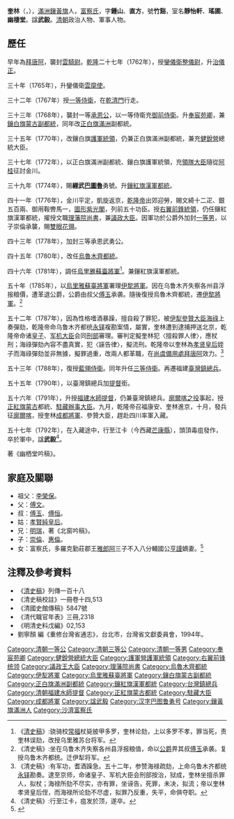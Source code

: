 {{Manchu name|[[富察氏|富察]]}}
'''奎林'''（{{lang-mnc|ᡴᡠᡳᠯᡳᠨ|v=kuilin}}，{{bd|18世纪||1792年|catIdx=K奎}}），[[滿洲鑲黃旗|滿洲鑲黃旗]]人，[[富察氏|富察氏]]，字'''鍾山'''、'''直方'''，號'''竹谿'''，室名'''靜怡軒'''、'''瑤圃'''、'''幽棲堂'''。諡'''武毅'''。[[清朝|清朝]]政治人物、軍事人物。

== 歷任 ==
早年為[[拜唐阿|拜唐阿]]，襲封[[雲騎尉|雲騎尉]]。[[乾隆|乾隆]]二十七年（1762年），授[[鑾儀衛|鑾儀衛]][[整儀尉|整儀尉]]，升[[治儀正|治儀正]]。

三十年（1765年），升鑾儀衛[[雲麾使|雲麾使]]。

三十二年（1767年）授[[一等侍衛|一等侍衛]]，在[[乾清門|乾清門]]行走。

三十三年（1768年），襲封一等[[承恩公|承恩公]]，以一等侍衛充[[御前侍衛|御前侍衛]]。升[[奉宸苑卿|奉宸苑卿]]，兼[[鑲白旗蒙古|鑲白旗蒙古]][[副都統|副都統]]，同年改[[正白旗滿洲|正白旗滿洲]]副都統。

三十五年（1770年），改鑲白旗[[護軍統領|護軍統領]]，仍兼正白旗滿洲副都統，兼充[[健銳營|健銳營]]總統大臣。

三十七年（1772年），以正白旗滿洲副都統、鑲白旗護軍統領，充[[領隊大臣|領隊大臣]]隨從[[阿桂|阿桂]]征討金川。

三十九年（1774年），賜'''綳武[[巴圖魯|巴圖魯]]'''勇號。升[[鑲紅旗漢軍|鑲紅旗漢軍]][[都統|都統]]。

四十一年（1776年），金川平定，凱旋返京，[[乾隆帝|乾隆帝]]出郊迎勞，賜文綺十二疋、銀五百兩、御用鞍轡馬一，[[圖形紫光閣|圖形紫光閣]]，列前五十功臣。授[[右翼前鋒統領|右翼前鋒統領]]，仍任鑲紅旗漢軍都統，擢授文職[[理藩院尚書|理藩院尚書]]，兼[[議政大臣|議政大臣]]。因軍功於公爵外加封[[一等男|一等男]]，以子崇倫承襲，賜[[雙眼花翎|雙眼花翎]]。 

四十三年（1778年），加封三等承恩武勇公。

四十五年（1780年），改任[[烏魯木齊都統|烏魯木齊都統]]。

四十六年（1781年），調任[[烏里雅蘇臺將軍|烏里雅蘇臺將軍]]<ref>《[[清史稿|清史稿]]》:骁骑校[[常福|常福]]杖毙披甲多罗，奎林论劾，上以多罗不孝，罪当死，责奎林误劾，改授乌里雅苏台将军。</ref>。兼鑲紅旗漢軍都統。

五十年（1785年），以[[烏里雅蘇臺將軍|烏里雅蘇臺將軍]]署理[[伊犂將軍|伊犂將軍]]。因在乌鲁木齐失察各州县浮报粮價，遭革退公爵，公爵由叔父[[傅玉|傅玉]]承袭。隨後復授烏魯木齊都統，遷[[伊犂將軍|伊犂將軍]]。<ref>《清史稿》:坐在乌鲁木齐失察各州县浮报粮值，命以[[公爵|公爵]]畀其叔[[傅玉|傅玉]]承袭。复授乌鲁木齐都统。迁伊犁将军。</ref>

五十二年（1787年），因為性格嗜酒暴躁，擅自殺了罪犯，被[[伊犁參贊大臣|伊犁參贊大臣]][[海祿|海祿]]上奏彈劾，乾隆帝命乌鲁木齐都统[[永铎|永铎]]複勘案情，屬實，奎林遭到逮捕押送北京，乾隆帝命诸[[皇子|皇子]]、[[军机大臣|军机大臣]]会同[[刑部|刑部]]審理。審判定擬奎林犯〈擅殺罪人律〉，應杖刑；海祿彈劾內容不盡真實，犯〈誣告律〉，擬流刑。乾隆帝以奎林為[[孝賢純皇后|孝贤皇后]]姪子而海祿彈劾並非無據，擬罪過重，改兩人都革職，在[[尚虞備用處|尚虞備用處]][[拜唐阿|拜唐阿]]效力。<ref>《清史稿》:有军功，耆酒躁急。五十二年，参赞海禄疏劾，上命乌鲁木齐都统[[永铎|永铎]]勘奏。逮至京师，命诸皇子、军机大臣会刑部按治，狱成，奎林坐擅杀罪人，拟杖；海禄所劾不尽实，亦有罪，坐诬告，死罪，未决，拟流；帝以奎林孝贤皇后侄，而海禄所论劾不尽虚，拟罪乃反重，失平，命俱夺职。</ref>

五十三年（1788年），復授[[藍翎侍衛|藍翎侍衛]]。同年升任[[三等侍衛|三等侍衛]]。再遷福建[[臺灣鎮總兵|臺灣鎮總兵]]。

五十五年（1790年），以臺灣鎮總兵加[[提督|提督]]銜。

五十六年（1791年），升授[[福建水師提督|福建水師提督]]，仍兼臺灣鎮總兵。[[廓爾喀之役|廓爾喀之役]]事起，授[[正紅旗蒙古|正紅旗蒙古]]都統、[[駐藏辦事大臣|駐藏辦事大臣]]。九月，乾隆帝召福康安、奎林進京，十月，發兵征[[廓爾喀|廓爾喀]]，授奎林[[成都將軍|成都將軍]]、參贊大臣，趕赴四川率軍入藏。

五十七年（1792年），在入藏途中，行至江卡（今西藏[[芒康縣|芒康縣]]），頭頂毒疽發作，卒於軍中，諡'''武毅'''<ref>《清史稿》:行至江卡，疽发於顶，遂卒。</ref>。

著《幽栖堂吟稿》。

==家庭及關聯==
*祖父：[[李榮保|李榮保]]。
*父：[[傅文|傅文]]。
*叔：[[傅玉|傅玉]]、[[傅恒|傅恒]]。
*姑：[[孝賢純皇后|孝賢純皇后]]。
*兄：[[明瑞|明瑞]]，著《北窗吟稿》。
*子：[[崇倫|崇倫]]、[[惠倫|惠倫]]。
*女：富察氏，多羅克勤莊郡王[[雅郎阿|雅郎阿]]三子不入八分輔國公[[亨謹|亨謹]]嫡妻。<ref>{{Cite web |url=http://www.axjlzp.com/clan52686.html |title=存档副本 |access-date=2019-07-20 |archive-date=2020-09-25 |archive-url=https://web.archive.org/web/20200925132315/http://www.axjlzp.com/clan52686.html |dead-url=no }}</ref>

==注釋及參考資料==
{{reflist}}
*《[[清史稿|清史稿]]》列傳一百十八
*《清史稿校註》一冊卷十四,513 
*《清國史館傳稿》5847號
*《清代職官年表》三冊,2318  
*《明清史料戊編》02,153
*劉寧顏 編《重修台灣省通志》，台北市，台灣省文獻委員會，1994年。

{{start box}}
{{s-off}}
{{s-before|[[索諾木策凌|索諾木策凌]]}}
{{s-title|[[烏魯木齊都統|烏魯木齊都統]]|1780年上任}}
{{s-after|[[明亮|明亮]]}}
{{s-before|[[慶桂|慶桂]]}}
{{s-title|[[烏里雅蘇台將軍|烏里雅蘇台將軍]]|1781年上任}}
{{s-after|[[復興_(清朝)|復興]]}}
{{s-before|[[長清|長清]]}}
{{s-title|[[烏魯木齊都統|烏魯木齊都統]]|1785年上任}}
{{s-after|[[永鐸|永鐸]]}}
{{s-before|[[伊勒圖|伊勒圖]]}}
{{s-title|[[伊犁將軍|伊犁將軍]]|乾隆五十年（1785年）七月<br>—五十二年（1787年）十一月}}
{{s-after|[[保寧|保寧]]}}
{{s-before|[[普吉保|普吉保]]}}
{{s-title|[[台灣鎮總兵|台灣鎮總兵]]|1788年上任}}
{{s-after|[[丁朝雄|丁朝雄]]}}
{{s-before|[[哈當阿|哈當阿]]}}
{{s-title|[[福建水師提督|福建水師提督]]|1791年上任}}
{{s-after|[[哈當阿|哈當阿]]}}
{{s-before|[[保泰|保泰]]}}
{{s-title|[[駐藏辦事大臣|駐藏辦事大臣]]|1791年上任}}
{{s-after|[[鄂輝|鄂輝]]}}
{{end box}}

{{清朝入祀賢良祠}}
{{滿洲鑲黃旗沙濟富察氏}}
{{DEFAULTSORT:Kui奎}}
[[Category:清朝一等公|Category:清朝一等公]]
[[Category:清朝三等公|Category:清朝三等公]]
[[Category:清朝一等男|Category:清朝一等男]]
[[Category:奉宸苑卿|Category:奉宸苑卿]]
[[Category:健銳營總統大臣|Category:健銳營總統大臣]]
[[Category:護軍營護軍統領|Category:護軍營護軍統領]]
[[Category:右翼前锋统领|Category:右翼前锋统领]]
[[Category:議政王大臣|Category:議政王大臣]]
[[Category:理藩院尚書|Category:理藩院尚書]]
[[Category:烏魯木齊都統|Category:烏魯木齊都統]]
[[Category:伊犁將軍|Category:伊犁將軍]]
[[Category:烏里雅蘇臺將軍|Category:烏里雅蘇臺將軍]]
[[Category:鑲白旗蒙古副都統|Category:鑲白旗蒙古副都統]]
[[Category:正白旗滿洲副都統|Category:正白旗滿洲副都統]]
[[Category:鑲紅旗漢軍都統|Category:鑲紅旗漢軍都統]]
[[Category:台灣鎮總兵|Category:台灣鎮總兵]]
[[Category:清朝福建水師提督|Category:清朝福建水師提督]]
[[Category:正紅旗蒙古都統|Category:正紅旗蒙古都統]]
[[Category:駐藏大臣|Category:駐藏大臣]]
[[Category:成都將軍|Category:成都將軍]]
[[Category:諡武毅|Category:諡武毅]]
[[Category:汉字巴图鲁勇号|Category:汉字巴图鲁勇号]]
[[Category:鑲黃旗滿洲人|Category:鑲黃旗滿洲人]]
[[Category:沙濟富察氏|Category:沙濟富察氏]]